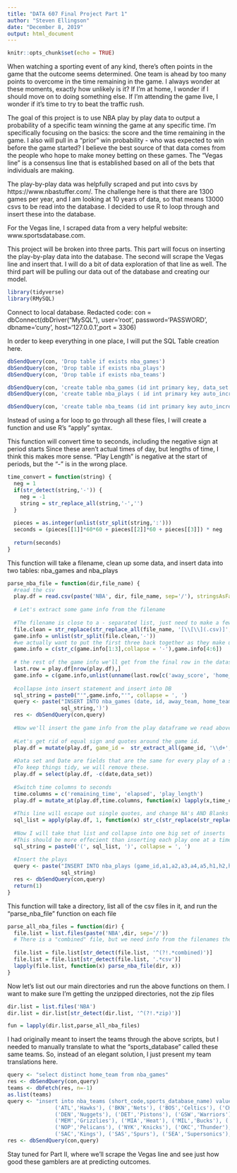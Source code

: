 ---
title: "DATA 607 Final Project Part 1"
author: "Steven Ellingson"
date: "December 8, 2019"
output: html_document
---

```{r setup, include=FALSE}
knitr::opts_chunk$set(echo = TRUE)
```

When watching a sporting event of any kind, there's often points in the game that the outcome seems determined. One team is ahead by too many points to overcome in the time remaining in the game.  I always wonder at these moments, exactly how unlikely is it? If I'm at home, I wonder if I should move on to doing something else. If I'm attending the game live, I wonder if it's time to try to beat the traffic rush.

The goal of this project is to use NBA play by play data to output a probability of a specific team winning the game at any specific time. I'm specifically focusing on the basics: the score and the time remaining in the game.  I also will pull in a "prior" win probability - who was expected to win before the game started? I believe the best source of that data comes from the people who hope to make money betting on these games.  The "Vegas line" is a consensus line that is established based on all of the bets that individuals are making.  

The play-by-play data was helpfully scraped and put into csvs by https://www.nbastuffer.com/.  The challenge here is that there are 1300 games per year, and I am looking at 10 years of data, so that means 13000 csvs to be read into the database. I decided to use R to loop through and insert these into the database.

For the Vegas line, I scraped data from a very helpful website: www.sportsdatabase.com.  

This project will be broken into three parts. This part will focus on inserting the play-by-play data into the database.  The second will scrape the Vegas line and insert that.  I will do a bit of data exploration of that line as well.  The third part will be pulling our data out of the database and creating our model.

```{r, warning=FALSE,message=FALSE}
library(tidyverse)
library(RMySQL)
```

Connect to local database.
Redacted code:  con = dbConnect(dbDriver("MySQL"), user='root', password='PASSWORD', dbname='cuny', host='127.0.0.1',port = 3306)

In order to keep everything in one place, I will put the SQL Table creation here. 

```{r}
dbSendQuery(con, 'Drop table if exists nba_games')
dbSendQuery(con, 'Drop table if exists nba_plays')
dbSendQuery(con, 'Drop table if exists nba_teams')

dbSendQuery(con, 'create table nba_games (id int primary key, data_set varchar(100), date date, home_team varchar(100), away_team varchar(100), home_score int, away_score int, periods int, home_team_vegas_line decimal(14,4) )')
dbSendQuery(con, 'create table nba_plays ( id int primary key auto_increment, game_id int, a1 varchar(100), a2 varchar(100), a3 varchar(100), a4 varchar(100), a5 varchar(100), h1 varchar(100), h2 varchar(100), h3 varchar(100), h4 varchar(100), h5 varchar(100), period int, away_score int, home_score int, remaining_time int, elapsed int, play_length int, play_id int, team varchar(100), event_type varchar(100), assist varchar(100), away varchar(100), home varchar(100), block varchar(100), sub_entered varchar(100), sub_left varchar(100), num int, opponent varchar(100), outof int, player varchar(100), points int, possession varchar(100), reason varchar(100), result varchar(100), steal varchar(100), type varchar(100), shot_distance int, original_x int, original_y int, converted_x int, converted_y int, description varchar(255) )')

dbSendQuery(con, 'create table nba_teams (id int primary key auto_increment, short_code varchar(100), sports_database_name varchar(100) )')

```

Instead of using a for loop to go through all these files, I will create a function and use R's "apply " syntax.

This function will convert time to seconds, including the negative sign at period starts
Since these aren't actual times of day, but lengths of time, I think this makes more sense.
"Play Length" is negative at the start of periods, but the "-" is in the wrong place.
```{r}
time_convert = function(string) {
  neg = 1
  if(str_detect(string,'-')) {
    neg = -1
    string = str_replace_all(string,'-','')
  }
    
  pieces = as.integer(unlist(str_split(string,':')))
  seconds = (pieces[[1]]*60*60 + pieces[[2]]*60 + pieces[[3]]) * neg
  
  return(seconds)
}
```
This function will take a filename, clean up some data, and insert data into two tables: nba_games and nba_plays
```{r}
parse_nba_file = function(dir,file_name) {
  #read the csv
  play.df = read.csv(paste('NBA', dir, file_name, sep='/'), stringsAsFactors = FALSE, na.strings = c('',' ','unknown'))
  
  # Let's extract some game info from the filename
  
  #The filename is close to a - separated list, just need to make a few adjustments
  file.clean = str_replace(str_replace_all(file_name, '[\\[\\](.csv)]',''),'@','-')
  game.info = unlist(str_split(file.clean,'-'))
  #we actually want to put the first three back together as they make up the date
  game.info = c(str_c(game.info[1:3],collapse = '-'),game.info[4:6])
  
  # the rest of the game info we'll get from the final row in the dataset, as it has to do with how the game ended up
  last.row = play.df[nrow(play.df),]
  game.info = c(game.info,unlist(unname(last.row[c('away_score', 'home_score', 'data_set', 'period')])))
  
  #collapse into insert statement and insert into DB
  sql_string = paste0("'",game.info,"'", collapse = ', ')
  query <- paste("INSERT INTO nba_games (date, id, away_team, home_team, away_score, home_score, data_set, periods) values (",
                 sql_string,')')
  res <- dbSendQuery(con,query)
  
  #Now we'll insert the game info from the play dataframe we read above
  
  #Let's get rid of equal sign and quotes around the game id.
  play.df = mutate(play.df, game_id =  str_extract_all(game_id, '\\d+', ""))
  
  #Data set and Date are fields that are the same for every play of a specific game, and we have them in our games table.  
  #To keep things tidy, we will remove these.
  play.df = select(play.df, -c(date,data_set))
  
  #Switch time columns to seconds
  time.columns = c('remaining_time', 'elapsed', 'play_length')
  play.df = mutate_at(play.df,time.columns, function(x) lapply(x,time_convert))
  
  #This line will escape out single quotes, and change NA's AND Blanks to NULL, then combine it all into a string for inserting into the DB.
  sql_list = apply(play.df, 1, function(x) str_c(str_replace(str_replace(str_replace_na(str_c("'",str_replace_all(x,"'","\\\\'"), "'"),"NULL"),"^''","NULL"),"^'NA'","NULL"), collapse = ", "))
  
  #Now I will take that list and collapse into one big set of inserts
  #This should be more effecient than inserting each play one at a time.
  sql_string = paste0('(', sql_list, ')', collapse = ', ')
  
  #Insert the plays
  query <- paste("INSERT INTO nba_plays (game_id,a1,a2,a3,a4,a5,h1,h2,h3,h4,h5,period,away_score,home_score,remaining_time,elapsed,play_length,play_id,team,event_type,assist,away,home,block,sub_entered,sub_left,num,opponent,outof,player,points,possession,reason,result,steal,type,shot_distance,original_x,original_y,converted_x,converted_y,description) VALUES",
                 sql_string)
  res <- dbSendQuery(con,query)
  return(1)
}
```

This function will take a directory, list all of the csv files in it, and run the "parse_nba_file" function on each file
```{r}
parse_all_nba_files = function(dir) {
  file.list = list.files(paste('NBA',dir, sep='/'))
  # There is a "combined" file, but we need info from the filenames themselves so we'll use those instead.
  
  file.list = file.list[str_detect(file.list, '^(?!.*combined)')]
  file.list = file.list[str_detect(file.list, '.*csv')]
  lapply(file.list, function(x) parse_nba_file(dir, x))
}
```

Now let's list out our main directories and run the above functions on them.
I want to make sure I'm getting the unzipped directories, not the zip files
```{r}
dir.list = list.files('NBA')
dir.list = dir.list[str_detect(dir.list, '^(?!.*zip)')]

fun = lapply(dir.list,parse_all_nba_files)
```

I had originally meant to insert the teams through the above scripts, but I needed to manually translate to what the "sports_database" called these same teams.
So, instead of an elegant solution, I just present my team translations here.
```{r}
query <- "select distinct home_team from nba_games"
res <- dbSendQuery(con,query)
teams <- dbFetch(res, n=-1)
as.list(teams)
query <- "insert into nba_teams (short_code,sports_database_name) values
               ('ATL','Hawks'), ('BKN','Nets'), ('BOS','Celtics'), ('CHA','Hornets'), ('CHI','Bulls'), ('CLE','Cavaliers'), ('DAL','Mavericks'),
               ('DEN','Nuggets'), ('DET','Pistons'), ('GSW','Warriors'), ('HOU','Rockets'), ('IND','Pacers'), ('LAC','Clippers'), ('LAL','Lakers'),
               ('MEM','Grizzlies'), ('MIA','Heat'), ('MIL','Bucks'), ('MIN','Timberwolves'), ('NJN','Nets'), ('NOH','Pelicans'), ('NOK','Pelicans'), 
               ('NOP','Pelicans'), ('NYK','Knicks'), ('OKC','Thunder'), ('ORL','Magic'), ('PHI','Seventysixers'), ('PHX','Suns'), ('POR','Trailblazers'),
               ('SAC','Kings'), ('SAS','Spurs'), ('SEA','Supersonics'), ('TOR','Raptors'), ('UTA','Jazz'), ('WAS','Wizards')"
res <- dbSendQuery(con,query)
```

Stay tuned for Part II, where we'll scrape the Vegas line and see just how good these gamblers are at predicting outcomes.